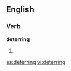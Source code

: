 ==English==

===Verb===
'''deterring'''

# {{present participle of|[[deter]]}}

[[es:deterring]]
[[vi:deterring]]
